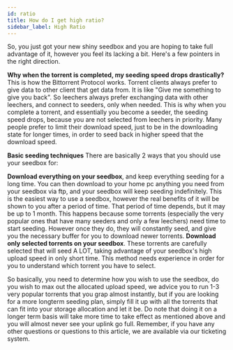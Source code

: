 ```yaml
---
id: ratio
title: How do I get high ratio?
sidebar_label: High Ratio
---
```

So, you just got your new shiny seedbox and you are hoping to take full advantage of it, however you feel its lacking a bit.
Here's a few pointers in the right direction.

**Why when the torrent is completed, my seeding speed drops drastically?**
This is how the Bittorrent Protocol works. Torrent clients always prefer to give data to other client that get data from. It is like "Give me something to give you back". So leechers always prefer exchanging data with other leechers, and connect to seeders, only when needed. This is why when you complete a torrent, and essentially you become a seeder, the seeding speed drops, because you are not selected from leechers in priority. Many people prefer to limit their download speed, just to be in the downloading state for longer times, in order to seed back in higher speed that the download speed.

**Basic seeding techniques**
There are basically 2 ways that you should use your seedbox for:

**Download everything on your seedbox**, and keep everything seeding for a long time. You can then download to your home pc anything you need from your seedbox via ftp, and your seedbox will keep seeding indefinitely. This is the easiest way to use a seedbox, however the real benefits of it will be shown to you after a period of time. That period of time depends, but it may be up to 1 month. This happens because some torrents (especially the very popular ones that have many seeders and only a few leechers) need time to start seeding. However once they do, they will constantly seed, and give you the necessary buffer for you to download newer torrents.
**Download only selected torrents on your seedbox**. These torrents are carefully selected that will seed A LOT, taking advantage of your seedbox's high upload speed in only short time. This method needs experience in order for you to understand which torrent you have to select.

So basically, you need to determine how you wish to use the seedbox, do you wish to max out the allocated upload speed, we advice you to run 1-3 very popular torrents that you grap almost instantly, but if you are looking for a more longterm seeding plan, simply fill it up with all the torrents that can fit into your storage allocation and let it be.
Do note that doing it on a longer term basis will take more time to take effect as mentioned above and you will almost never see your uplink go full.
Remember, if you have any other questions or questions to this article, we are available via our ticketing system.

